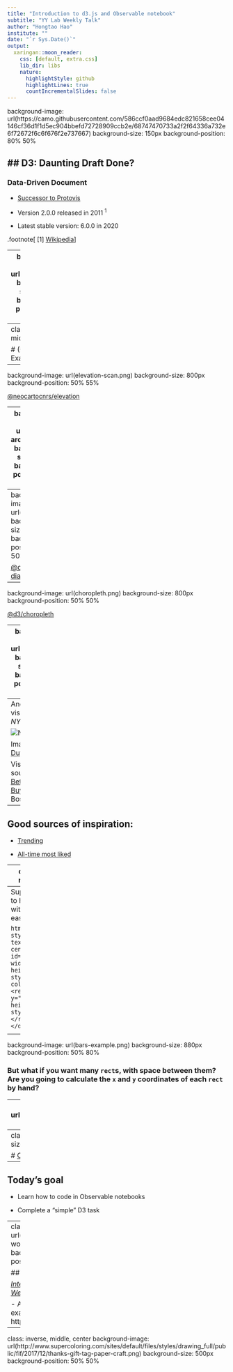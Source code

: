 ```yaml
---
title: "Introduction to d3.js and Observable notebook"
subtitle: "YY Lab Weekly Talk"
author: "Hongtao Hao"
institute: ""
date: "`r Sys.Date()`"
output:
  xaringan::moon_reader:
    css: [default, extra.css]
    lib_dir: libs
    nature:
      highlightStyle: github
      highlightLines: true
      countIncrementalSlides: false
---
```

background-image: url(https://camo.githubusercontent.com/586ccf0aad9684edc821658cee04146cf36d1f1d5ec904bbefd72728909ccb2e/68747470733a2f2f64336a732e6f72672f6c6f676f2e737667)
background-size: 150px
background-position: 80% 50%

## D3: Daunting Draft Done?
--

### Data-Driven Document

- [Successor to Protovis](http://mbostock.github.io/d3/tutorial/protovis.html)

- Version 2.0.0 released in 2011 <sup>1</sup>

- Latest stable version: 6.0.0 in 2020


.footnote[
[1] [Wikipedia](https://en.wikipedia.org/wiki/D3.js#cite_note-4)
]

---
background-image: url(bostock.png)
background-size: 400px
background-position: 50% 90%

## Who created D3?

### Primary author: [Mike Bostock](https://twitter.com/mbostock)

Others:
- [Jason Davies](https://github.com/jasondavies)
- [Jeffrey Heer](https://homes.cs.washington.edu/~jheer/) (Vige, Vige-Lite; Bostock's PhD adviser)

---
class: inverse, middle, center

# (Good) Examples of D3

---
background-image: url(elevation-scan.png)
background-size: 800px
background-position: 50% 55%

[@neocartocnrs/elevation](https://next.observablehq.com/@neocartocnrs/elevation)

---
background-image: url(women-architects.png)
background-size: 500px
background-position: 50% 90%

[@carmen-tm/women-architects-i-didnt-hear-about](https://next.observablehq.com/@carmen-tm/women-architects-i-didnt-hear-about)

---
background-image: url(sankey.png)
background-size: 800px
background-position: 50% 50%

[@d3/sankey-diagram](https://next.observablehq.com/@d3/sankey-diagram)

---
background-image: url(choropleth.png)
background-size: 800px
background-position: 50% 50%

[@d3/choropleth](https://next.observablehq.com/@d3/choropleth)

---
background-image: url(fatality.png)
background-size: 880px
background-position: 50% 90%

[@yy/covid-19-fatality-rate](https://next.observablehq.com/@yy/covid-19-fatality-rate)

---
And most of the vis you saw on *NYT*

![NYT](https://static.observableusercontent.com/files/117c9b99cfbaf1b5b70a568b92766462b2a0f4b0452135dacb9c474ef3764d1bd9b99fb5bc795871554136bb40aec357b0965aef296158e843ff32ed956e993f)

Image credit: [Duy Nguyen](https://next.observablehq.com/@duynguyen1678/xin-chao-d3-js)

Visualization source: [Is It Better to Rent or Buy?](https://www.nytimes.com/interactive/2014/upshot/buy-rent-calculator.html) by Mike Bostock

---
## Good sources of inspiration:

- [Trending](https://observablehq.com/trending)

- [All-time most liked](https://observablehq.com/top)

---
class: inverse, middle, center

# Why do we need D3.js?

---
Suppose you want to have a `rect` within a `div`. It's easy:

```html
<div style="width: 900; text-align: center">
  <svg id="demo" width="500" height="110" 
       style="background-color: skyblue">
    <rect x="200" y="30" width="100" height="70" 
          style="fill: red"></rect>
  </svg>
</div>
```

<div style="width: 900; text-align: center">
  <svg id="demo" width="500" height="110" 
       style="background-color: skyblue">
    <rect x="200" y="30" width="100" height="70" 
          style="fill: red"></rect>
  </svg>
</div>

---
background-image: url(bars-example.png)
background-size: 880px
background-position: 50% 80%

### But what if you want many `rect`s, with space between them? Are you going to calculate the `x` and `y` coordinates of each `rect` by hand?

---
class: inverse
background-image: url(https://media.giphy.com/media/xT9IgqgHL3SiMOyfWE/giphy.gif)
background-size: 500px
background-position: 50% 50%

## That's when you need D3!

---
class: inverse
background-image: url(observable.png)
background-size: 800px
background-position: 50% 50%

# [Observable notebooks](https://observablehq.com/)

---
## Today's goal

- Learn how to code in Observable notebooks

- Complete a "simple" D3 task

---
class: inverse
background-image: url(https://alignedleft.com/content/02-work/410-d3-book-2e/1.png)
background-size: 300px
background-position: 50% 90%

## Book recommended!

[*Interactive Data Visualization for the Web, 2nd Ed.*](https://alignedleft.com/work/d3-book-2e) by [Scott Murray](https://alignedleft.com/)

- A website I built to practice the examples mentioned in the book: https://d3book.hongtaoh.com/

---
class: inverse, middle, center
background-image: url(http://www.supercoloring.com/sites/default/files/styles/drawing_full/public/fif/2017/12/thanks-gift-tag-paper-craft.png)
background-size: 500px
background-position: 50% 50%

